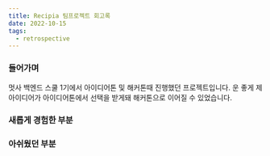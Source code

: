 ```yaml
---
title: Recipia 팀프로젝트 회고록
date: 2022-10-15
tags:
  - retrospective
---
```


### 들어가며

멋사 백엔드 스쿨 1기에서 아이디어톤 및 해커톤때 진행했던 프로젝트입니다. 운 좋게 제 아이디어가 아이디어톤에서 선택을 받게돼 해커톤으로 이어질 수 있었습니다. 

### 새롭게 경험한 부분

### 아쉬웠던 부분